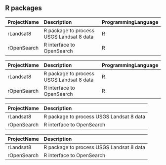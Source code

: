 ## R packages
<table>
 <thead>
  <tr>
   <th align="left"> ProjectName </th>
   <th align="left"> Description </th>
   <th align="left"> ProgrammingLanguage </th>
  </tr>
 </thead>
<tbody>
  <tr>
   <td align="left"> rLandsat8 </td>
   <td align="left"> R package to process USGS Landsat 8 data </td>
   <td align="left"> R </td>
  </tr>
  <tr>
   <td align="left"> rOpenSearch </td>
   <td align="left"> R interface to OpenSearch </td>
   <td align="left"> R </td>
  </tr>
</tbody>
</table>
<table>
 <thead>
  <tr>
   <th align="left"> ProjectName </th>
   <th align="left"> Description </th>
   <th align="left"> ProgrammingLanguage </th>
  </tr>
 </thead>
<tbody>
  <tr>
   <td align="left"> rLandsat8 </td>
   <td align="left"> R package to process USGS Landsat 8 data </td>
   <td align="left"> R </td>
  </tr>
  <tr>
   <td align="left"> rOpenSearch </td>
   <td align="left"> R interface to OpenSearch </td>
   <td align="left"> R </td>
  </tr>
</tbody>
</table>
<table>
 <thead>
  <tr>
   <th align="left"> ProjectName </th>
   <th align="left"> Description </th>
  </tr>
 </thead>
<tbody>
  <tr>
   <td align="left"> rLandsat8 </td>
   <td align="left"> R package to process USGS Landsat 8 data </td>
  </tr>
  <tr>
   <td align="left"> rOpenSearch </td>
   <td align="left"> R interface to OpenSearch </td>
  </tr>
</tbody>
</table>
<table>
 <thead>
  <tr>
   <th align="left"> ProjectName </th>
   <th align="left"> Description </th>
  </tr>
 </thead>
<tbody>
  <tr>
   <td align="left"> rLandsat8 </td>
   <td align="left"> R package to process USGS Landsat 8 data </td>
  </tr>
  <tr>
   <td align="left"> rOpenSearch </td>
   <td align="left"> R interface to OpenSearch </td>
  </tr>
</tbody>
</table>
